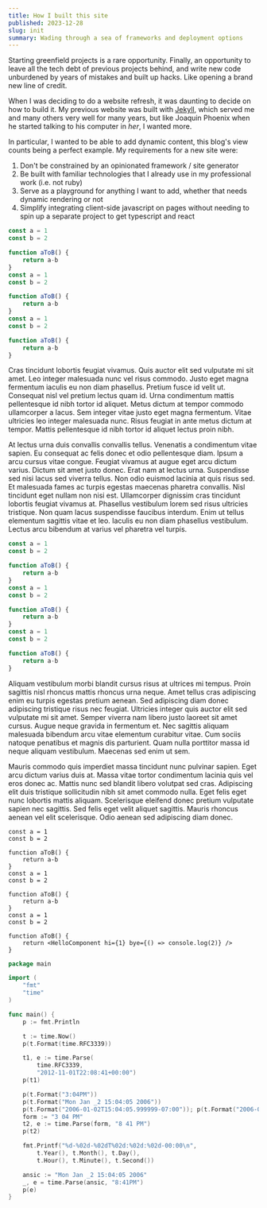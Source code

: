 ```yaml
---
title: How I built this site
published: 2023-12-28
slug: init
summary: Wading through a sea of frameworks and deployment options
---
```


<PageTitle 
    title="How I built this site" 
    subtitle="Engaging in the traditional past-time of overengineering a personal site" />

Starting greenfield projects is a rare opportunity. Finally, an opportunity to
leave all the tech debt of previous projects behind, and write new code
unburdened by years of mistakes and built up hacks. Like opening a brand new line of credit.

When I was deciding to do a website refresh, it was daunting to decide on how to
build it. My previous website was built with [Jekyll](https://jekyllrb.com/),
which served me and many others very well for many years, but like Joaquin
Phoenix when he started talking to his computer in *her*, I wanted more.

In particular, I wanted to be able to add dynamic content, this blog's view
counts being a perfect example. My requirements for a new site were:


1. Don't be constrained by an opinionated framework / site generator
2. Be built with familiar technologies that I already use in my professional
   work (i.e. not ruby)
3. Serve as a playground for anything I want to add, whether that needs dynamic
   rendering or not
4. Simplify integrating client-side javascript on pages without needing to spin
   up a separate project to get typescript and react


```js title="copy.ts"
const a = 1
const b = 2

function aToB() {
    return a-b
}
const a = 1
const b = 2

function aToB() {
    return a-b
}
const a = 1
const b = 2

function aToB() {
    return a-b
}
```

Cras tincidunt lobortis feugiat vivamus. Quis auctor elit sed vulputate mi sit
amet. Leo integer malesuada nunc vel risus commodo. Justo eget magna fermentum
iaculis eu non diam phasellus. Pretium fusce id velit ut. Consequat nisl vel
pretium lectus quam id. Urna condimentum mattis pellentesque id nibh tortor id
aliquet. Metus dictum at tempor commodo ullamcorper a lacus. Sem integer vitae
justo eget magna fermentum. Vitae ultricies leo integer malesuada nunc. Risus
feugiat in ante metus dictum at tempor. Mattis pellentesque id nibh tortor id
aliquet lectus proin nibh.

At lectus urna duis convallis convallis tellus. Venenatis a condimentum vitae
sapien. Eu consequat ac felis donec et odio pellentesque diam. Ipsum a arcu
cursus vitae congue. Feugiat vivamus at augue eget arcu dictum varius. Dictum
sit amet justo donec. Erat nam at lectus urna. Suspendisse sed nisi lacus sed
viverra tellus. Non odio euismod lacinia at quis risus sed. Et malesuada fames
ac turpis egestas maecenas pharetra convallis. Nisl tincidunt eget nullam non
nisi est. Ullamcorper dignissim cras tincidunt lobortis feugiat vivamus at.
Phasellus vestibulum lorem sed risus ultricies tristique. Non quam lacus
suspendisse faucibus interdum. Enim ut tellus elementum sagittis vitae et leo.
Iaculis eu non diam phasellus vestibulum. Lectus arcu bibendum at varius vel
pharetra vel turpis.

```js title="copy2.ts"
const a = 1
const b = 2

function aToB() {
    return a-b
}
const a = 1
const b = 2

function aToB() {
    return a-b
}
const a = 1
const b = 2

function aToB() {
    return a-b
}
```

Aliquam vestibulum morbi blandit cursus risus at ultrices mi tempus. Proin
sagittis nisl rhoncus mattis rhoncus urna neque. Amet tellus cras adipiscing
enim eu turpis egestas pretium aenean. Sed adipiscing diam donec adipiscing
tristique risus nec feugiat. Ultricies integer quis auctor elit sed vulputate mi
sit amet. Semper viverra nam libero justo laoreet sit amet cursus. Augue neque
gravida in fermentum et. Nec sagittis aliquam malesuada bibendum arcu vitae
elementum curabitur vitae. Cum sociis natoque penatibus et magnis dis
parturient. Quam nulla porttitor massa id neque aliquam vestibulum. Maecenas sed
enim ut sem.

Mauris commodo quis imperdiet massa tincidunt nunc pulvinar sapien. Eget arcu
dictum varius duis at. Massa vitae tortor condimentum lacinia quis vel eros
donec ac. Mattis nunc sed blandit libero volutpat sed cras. Adipiscing elit duis
tristique sollicitudin nibh sit amet commodo nulla. Eget felis eget nunc
lobortis mattis aliquam. Scelerisque eleifend donec pretium vulputate sapien nec
sagittis. Sed felis eget velit aliquet sagittis. Mauris rhoncus aenean vel elit
scelerisque. Odio aenean sed adipiscing diam donec.

```tsx title="copy3.ts"
const a = 1
const b = 2

function aToB() {
    return a-b
}
const a = 1
const b = 2

function aToB() {
    return a-b
}
const a = 1
const b = 2

function aToB() {
    return <HelloComponent hi={1} bye={() => console.log(2)} />
}
```

```go title="main.go"
package main

import (
    "fmt"
    "time"
)

func main() {
    p := fmt.Println

    t := time.Now()
    p(t.Format(time.RFC3339))

    t1, e := time.Parse(
        time.RFC3339,
        "2012-11-01T22:08:41+00:00")
    p(t1)

    p(t.Format("3:04PM"))
    p(t.Format("Mon Jan _2 15:04:05 2006"))
    p(t.Format("2006-01-02T15:04:05.999999-07:00")); p(t.Format("2006-01-02T15:04:05.999999-07:00")); p(t.Format("2006-01-02T15:04:05.999999-07:00"));  
    form := "3 04 PM"
    t2, e := time.Parse(form, "8 41 PM")
    p(t2)

    fmt.Printf("%d-%02d-%02dT%02d:%02d:%02d-00:00\n",
        t.Year(), t.Month(), t.Day(),
        t.Hour(), t.Minute(), t.Second())

    ansic := "Mon Jan _2 15:04:05 2006"
    _, e = time.Parse(ansic, "8:41PM")
    p(e)
}
```